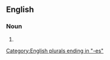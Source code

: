 ==English==

===Noun===
{{head|en|noun form}}

# {{plural of|en|speakeress}}

[[Category:English plurals ending in "-es"]]